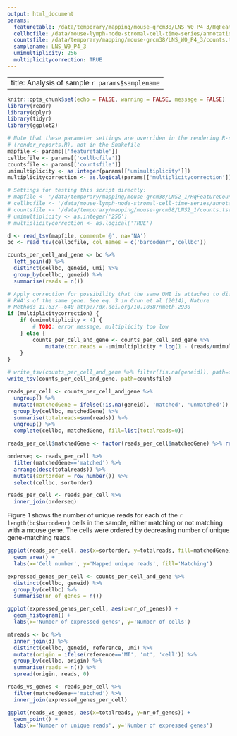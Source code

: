 ```yaml
---
output: html_document
params:
  featuretable: /data/temporary/mapping/mouse-grcm38/LNS_W0_P4_3/HqFeatureCounts.tsv
  cellbcfile: /data/mouse-lymph-node-stromal-cell-time-series/annotations_common/celseq_barcodes.192.txt
  countsfile: /data/temporary/mapping/mouse-grcm38/LNS_W0_P4_3/counts.tsv
  samplename: LNS_W0_P4_3
  umimultiplicity: 256
  multiplicitycorrection: TRUE
---
```


---
title: Analysis of sample `r params$samplename`
---

```r
knitr::opts_chunk$set(echo = FALSE, warning = FALSE, message = FALSE)
library(readr)
library(dplyr)
library(tidyr)
library(ggplot2)
```

```r
# Note that these parameter settings are overriden in the rendering R-script 
# (render_reports.R), not in the Snakefile
mapfile <- params[['featuretable']]
cellbcfile <- params[['cellbcfile']]
countsfile <- params[['countsfile']]
umimultiplicity <- as.integer(params[['umimultiplicity']])
multiplicitycorrection <- as.logical(params[['multiplicitycorrection']])

# Settings for testing this script directly:
# mapfile <- '/data/temporary/mapping/mouse-grcm38/LNS2_1/HqFeatureCounts.tsv'
# cellbcfile <- '/data/mouse-lymph-node-stromal-cell-time-series/annotations_common/celseq_barcodes.192.txt'
# countsfile <- '/data/temporary/mapping/mouse-grcm38/LNS2_1/counts.tsv'
# umimultiplicity <- as.integer('256')
# multiplicitycorrection <- as.logical('TRUE')

d <- read_tsv(mapfile, comment='@', na='NA')
bc <- read_tsv(cellbcfile, col_names = c('barcodenr','cellbc'))
```

```r
counts_per_cell_and_gene <- bc %>%
  left_join(d) %>%
  distinct(cellbc, geneid, umi) %>%
  group_by(cellbc, geneid) %>%
  summarise(reads = n())

# Apply correction for possibility that the same UMI is attached to different
# RNA's of the same gene. See eq. 3 in Grun et al (2014), Nature 
# Methods 11:637--640 http://dx.doi.org/10.1038/nmeth.2930
if (multiplicitycorrection) {
    if (umimultiplicity < 4) {
        # TODO: error message, multiplicity too low
    } else {
        counts_per_cell_and_gene <- counts_per_cell_and_gene %>%
            mutate(cor.reads = -umimultiplicity * log(1 - (reads/umimultiplicity)))
    }
}

# write_tsv(counts_per_cell_and_gene %>% filter(!is.na(geneid)), path=countsfile)
write_tsv(counts_per_cell_and_gene, path=countsfile)

```

```r
reads_per_cell <- counts_per_cell_and_gene %>%
  ungroup() %>%
  mutate(matchedGene = ifelse(!is.na(geneid), 'matched', 'unmatched')) %>%
  group_by(cellbc, matchedGene) %>%
  summarise(totalreads=sum(reads)) %>%
  ungroup() %>%
  complete(cellbc, matchedGene, fill=list(totalreads=0))

reads_per_cell$matchedGene <- factor(reads_per_cell$matchedGene) %>% relevel('unmatched')

orderseq <- reads_per_cell %>% 
  filter(matchedGene=='matched') %>%
  arrange(desc(totalreads)) %>%
  mutate(sortorder = row_number()) %>% 
  select(cellbc, sortorder)

reads_per_cell <- reads_per_cell %>% 
  inner_join(orderseq)
```

Figure 1 shows the number of unique reads for each of the `r length(bc$barcodenr)` cells in the sample, either matching or not matching with a mouse gene. The cells were ordered by decreasing number of unique gene-matching reads.  

```r
ggplot(reads_per_cell, aes(x=sortorder, y=totalreads, fill=matchedGene)) +
  geom_area() + 
  labs(x='Cell number', y='Mapped unique reads', fill='Matching') 
```

```r
expressed_genes_per_cell <- counts_per_cell_and_gene %>%
  distinct(cellbc, geneid) %>%
  group_by(cellbc) %>%
  summarise(nr_of_genes = n())

ggplot(expressed_genes_per_cell, aes(x=nr_of_genes)) + 
  geom_histogram() +
  labs(x='Number of expressed genes', y='Number of cells')
```

```r
mtreads <- bc %>% 
  inner_join(d) %>%
  distinct(cellbc, geneid, reference, umi) %>%
  mutate(origin = ifelse(reference=='MT', 'mt', 'cell')) %>%
  group_by(cellbc, origin) %>%
  summarise(reads = n()) %>%
  spread(origin, reads, 0)
```


```r
reads_vs_genes <- reads_per_cell %>%
  filter(matchedGene=='matched') %>%
  inner_join(expressed_genes_per_cell)

ggplot(reads_vs_genes, aes(x=totalreads, y=nr_of_genes)) +
  geom_point() + 
  labs(x='Number of unique reads', y='Number of expressed genes')
```


<!-- # number of reads mapping to a gene but missed because of invalid cell barcode -->
<!-- # reads_per_cat <- d %>% -->
<!-- #   filter(!is.na(geneid)) %>% -->
<!-- #   left_join(bc) %>% -->
<!-- #   mutate(hasCellBC = ifelse(!is.na(barcodenr), 'yes', 'no')) %>% -->
<!-- #   group_by(hasCellBC) %>% -->
<!-- #   summarise(totalReads = n()) -->
<!-- #    -->
<!-- # ``` -->
<!-- # ```{r} -->
<!-- # disttable <- counts_per_cell_and_gene %>%  -->
<!-- #   spread(cellbc, reads, 0) -->
<!-- #  -->
